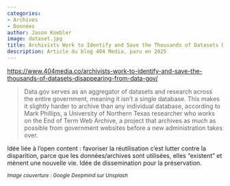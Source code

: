 ```yaml
---
categories:
- Archives
- Données
author: Jason Koebler
image: dataset.jpg
title: Archivists Work to Identify and Save the Thousands of Datasets Disappearing From Data.gov
description: Article du blog 404 Media, paru en 2025
---
```


[https://www.404media.co/archivists-work-to-identify-and-save-the-thousands-of-datasets-disappearing-from-data-gov/](https://www.404media.co/archivists-work-to-identify-and-save-the-thousands-of-datasets-disappearing-from-data-gov/)

> Data.gov serves as an aggregator of datasets and research across the entire government, meaning it isn’t a single database. This makes it slightly harder to archive than any individual database, according to Mark Phillips, a University of Northern Texas researcher who works on the End of Term Web Archive, a project that archives as much as possible from government websites before a new administration takes over. 

Idée liée à l'open content : favoriser la réutilisation c'est lutter contre la disparition, parce que les données/archives sont utilisées, elles "existent" et mènent une nouvelle vie. Idée de dissemination pour la préservation.

~*Image couverture : Google Deepmind sur Unsplash*~